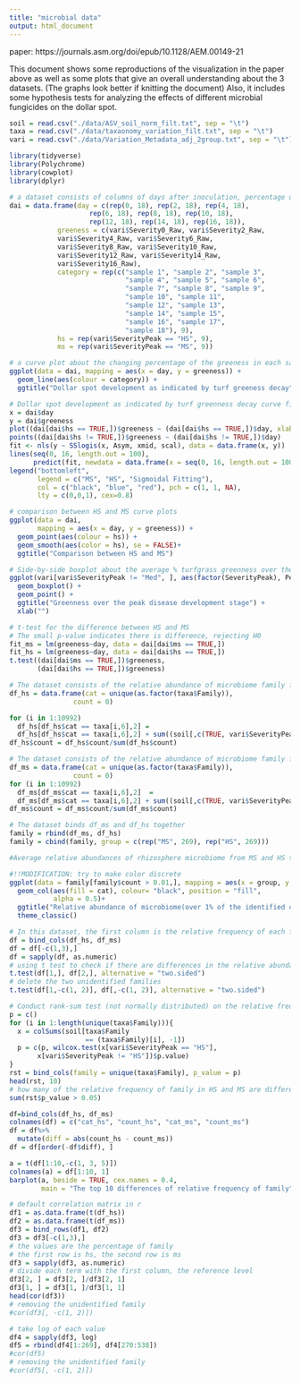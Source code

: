 ```yaml
---
title: "microbial data"
output: html_document
---
```


paper: https://journals.asm.org/doi/epub/10.1128/AEM.00149-21

This document shows some reproductions of the visualization in the paper above as well as some plots that give an overall understanding about the 3 datasets. (The graphs look better if knitting the document) Also, it includes some hypothesis tests for analyzing the effects of different microbial fungicides on the dollar spot.

```r
soil = read.csv("./data/ASV_soil_norm_filt.txt", sep = "\t")
taxa = read.csv("./data/taxaonomy_variation_filt.txt", sep = "\t")
vari = read.csv("./data/Variation_Metadata_adj_2group.txt", sep = "\t")
```

```r
library(tidyverse)
library(Polychrome)
library(cowplot)
library(dplyr)
```

```r
# a dataset consists of columns of days after inoculation, percentage of greeness, sample number, highly/moderately susceptible
dai = data.frame(day = c(rep(0, 18), rep(2, 18), rep(4, 18), 
                    rep(6, 18), rep(8, 18), rep(10, 18), 
                    rep(12, 18), rep(14, 18), rep(16, 18)),
            greeness = c(vari$Severity0_Raw, vari$Severity2_Raw,
            vari$Severity4_Raw, vari$Severity6_Raw,
            vari$Severity8_Raw, vari$Severity10_Raw,
            vari$Severity12_Raw, vari$Severity14_Raw,
            vari$Severity16_Raw),
            category = rep(c("sample 1", "sample 2", "sample 3",
                             "sample 4", "sample 5", "sample 6",
                             "sample 7", "sample 8", "sample 9",
                             "sample 10", "sample 11", 
                             "sample 12", "sample 13", 
                             "sample 14", "sample 15", 
                             "sample 16", "sample 17", 
                             "sample 18"), 9),
            hs = rep(vari$SeverityPeak == "HS", 9),
            ms = rep(vari$SeverityPeak == "MS", 9))

# a curve plot about the changing percentage of the greeness in each sample
ggplot(data = dai, mapping = aes(x = day, y = greeness)) +
  geom_line(aes(colour = category)) +
  ggtitle("Dollar spot development as indicated by turf greeness decay")

# Dollar spot development as indicated by turf greenness decay curve fitted with sigmoidal model throughout 16 days of incubation after dollar spot inoculation
x = dai$day
y = dai$greeness
plot((dai[dai$hs == TRUE,])$greeness ~ (dai[dai$hs == TRUE,])$day, xlab = "Days after inoculation", ylab = "% Greeness", main = "The sigmoidal model of the percentage of greeness", col = "blue")
points((dai[dai$hs != TRUE,])$greeness ~ (dai[dai$hs != TRUE,])$day)
fit <- nls(y ~ SSlogis(x, Asym, xmid, scal), data = data.frame(x, y))
lines(seq(0, 16, length.out = 100), 
      predict(fit, newdata = data.frame(x = seq(0, 16, length.out = 100))), col = "red")
legend("bottomleft", 
       legend = c("MS", "HS", "Sigmoidal Fitting"),
       col = c("black", "blue", "red"), pch = c(1, 1, NA),
       lty = c(0,0,1), cex=0.8)

# comparison between HS and MS curve plots
ggplot(data = dai,
       mapping = aes(x = day, y = greeness)) +
  geom_point(aes(colour = hs)) +
  geom_smooth(aes(color = hs), se = FALSE)+
  ggtitle("Comparison between HS and MS")

# Side-by-side boxplot about the average % turfgrass greenness over the peak disease development stage (4-10 days after inoculation) for both highly susceptible and moderately susceptible samples
ggplot(vari[vari$SeverityPeak != "Med", ], aes(factor(SeverityPeak), Peak_AVG_raw, color = SeverityPeak)) +
  geom_boxplot() + 
  geom_point() +
  ggtitle("Greenness over the peak disease development stage") +
  xlab("")

# t-test for the difference between HS and MS
# The small p-value indicates there is difference, rejecting H0
fit_ms = lm(greeness~day, data = dai[dai$ms == TRUE,])
fit_hs = lm(greeness~day, data = dai[dai$hs == TRUE,])
t.test((dai[dai$ms == TRUE,])$greeness, 
       (dai[dai$hs == TRUE,])$greeness)
```

```r
# The dataset consists of the relative abundance of microbiome family for the highly susceptible samples
df_hs = data.frame(cat = unique(as.factor(taxa$Family)),
                count = 0)

for (i in 1:10992)
  df_hs[df_hs$cat == taxa[i,6],2] = 
  df_hs[df_hs$cat == taxa[i,6],2] + sum((soil[,c(TRUE, vari$SeverityPeak == "HS")])[i,-1])
df_hs$count = df_hs$count/sum(df_hs$count)

# The dataset consists of the relative abundance of microbiome family for the moderately susceptible samples
df_ms = data.frame(cat = unique(as.factor(taxa$Family)),
                count = 0)
for (i in 1:10992)
  df_ms[df_ms$cat == taxa[i,6],2]  = 
  df_ms[df_ms$cat == taxa[i,6],2] + sum((soil[,c(TRUE, vari$SeverityPeak == "MS")])[i,-1])
df_ms$count = df_ms$count/sum(df_ms$count)

# The dataset binds df_ms and df_hs together
family = rbind(df_ms, df_hs)
family = cbind(family, group = c(rep("MS", 269), rep("HS", 269)))

#Average relative abundances of rhizosphere microbiome from MS and HS turfgrass for the taxa that represent more than 1% of the identified community at family level

#!!MODIFICATION: try to make color discrete
ggplot(data = family[family$count > 0.01,], mapping = aes(x = group, y = count, color = cat)) +
  geom_col(aes(fill = cat), colour= "black", position = "fill",
           alpha = 0.5)+
  ggtitle("Relative abundance of microbiome(over 1% of the identified community at family level)") +
  theme_classic()
```

```r
# In this dataset, the first column is the relative frequency of each family in HS, and the second column is that in MS
df = bind_cols(df_hs, df_ms)
df = df[-c(1,3),]
df = sapply(df, as.numeric)
# using t test to check if there are differences in the relative abundance of family types between HS and MS samples 
t.test(df[1,], df[2,], alternative = "two.sided")
# delete the two unidentified families
t.test(df[1,-c(1, 2)], df[,-c(1, 2)], alternative = "two.sided")

# Conduct rank-sum test (not normally distributed) on the relative frequency of each family in HS and MS
p = c()
for (i in 1:length(unique(taxa$Family))){
  x = colSums(soil[taxa$Family
                   == (taxa$Family)[i], -1])
  p = c(p, wilcox.test(x[vari$SeverityPeak == "HS"], 
       x[vari$SeverityPeak != "HS"])$p.value)
}
rst = bind_cols(family = unique(taxa$Family), p_value = p)
head(rst, 10)
# how many of the relative frequency of family in HS and MS are different
sum(rst$p_value > 0.05)
```

```r
df=bind_cols(df_hs, df_ms)
colnames(df) = c("cat_hs", "count_hs", "cat_ms", "count_ms")
df = df%>%
  mutate(diff = abs(count_hs - count_ms))
df = df[order(-df$diff), ]

a = t(df[1:10,-c(1, 3, 5)])
colnames(a) = df[1:10, 1]
barplot(a, beside = TRUE, cex.names = 0.4, 
        main = "The top 10 differences of relative frequency of family")
```

```r
# default correlation matrix in r
df1 = as.data.frame(t(df_hs))
df2 = as.data.frame(t(df_ms))
df3 = bind_rows(df1, df2)
df3 = df3[-c(1,3),]
# the values are the percentage of family
# the first row is hs, the second row is ms
df3 = sapply(df3, as.numeric)
# divide each term with the first column, the reference level
df3[2, ] = df3[2, ]/df3[2, 1]
df3[1, ] = df3[1, ]/df3[1, 1]
head(cor(df3))
# removing the unidentified family
#cor(df3[, -c(1, 2)])

# take log of each value
df4 = sapply(df3, log)
df5 = rbind(df4[1:269], df4[270:538])
#cor(df5)
# removing the unidentified family
#cor(df5[, -c(1, 2)])
```
